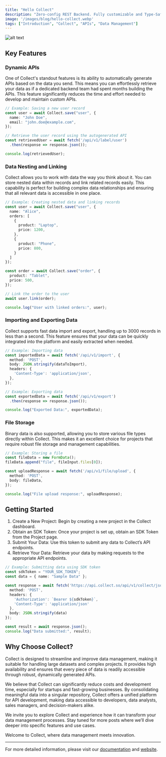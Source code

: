 ```yaml
---
title: "Hello Collect"
description: "Zero-config REST Backend. Fully customizable and Type-Safe."
image: '/images/blog/hello-collect.webp'
tags: ["Introduction", "Collect", "APIs", "Data Management"]
---
```


<PostHeader title="Hello Collect" description="Welcome to the first blog post on Collect! We're thrilled to introduce you to our innovative platform designed to revolutionize the way you manage and interact with data." />

![alt text](/images/blog/hello-collect.webp)

## Key Features

### Dynamic APIs

One of Collect's standout features is its ability to automatically generate APIs based on the data you send. This means you can effortlessly retrieve your data as if a dedicated backend team had spent months building the APIs. This feature significantly reduces the time and effort needed to develop and maintain custom APIs.

```typescript
// Example: Saving a new user record
const user = await Collect.save("user", {
  name: "John Doe",
  email: "john.doe@example.com",
});

// Retrieve the user record using the autogenerated API
const retrievedUser = await fetch('/api/v1/label/user')
  .then(response => response.json());

console.log(retrievedUser);
```

### Data Nesting and Linking

Collect allows you to work with data the way you think about it. You can store nested data within records and link related records easily. This capability is perfect for building complex data relationships and ensuring that all relevant data is accessible in one place.

```typescript
// Example: Creating nested data and linking records
const user = await Collect.save("user", {
  name: "Alice",
  orders: [
    {
      product: "Laptop",
      price: 1200,
    },
    {
      product: "Phone",
      price: 800,
    }
  ]
});

const order = await Collect.save("order", {
  product: "Tablet",
  price: 500,
});

// Link the order to the user
await user.link(order);

console.log("User with linked orders:", user);
```

### Importing and Exporting Data

Collect supports fast data import and export, handling up to 3000 records in less than a second. This feature ensures that your data can be quickly integrated into the platform and easily extracted when needed.

```typescript
// Example: Importing data
const importedData = await fetch('/api/v1/import', {
  method: 'POST',
  body: JSON.stringify(dataToImport),
  headers: {
    'Content-Type': 'application/json',
  },
});

// Example: Exporting data
const exportedData = await fetch('/api/v1/export')
  .then(response => response.json());

console.log("Exported Data:", exportedData);
```

### File Storage

Binary data is also supported, allowing you to store various file types directly within Collect. This makes it an excellent choice for projects that require robust file storage and management capabilities.

```typescript
// Example: Storing a file
const fileData = new FormData();
fileData.append("file", fileInput.files[0]);

const uploadResponse = await fetch('/api/v1/file/upload', {
  method: 'POST',
  body: fileData,
});

console.log("File upload response:", uploadResponse);
```


## Getting Started

1.	Create a New Project: Begin by creating a new project in the Collect dashboard.
2.	Obtain an SDK Token: Once your project is set up, obtain an SDK Token from the Project page.
3.	Submit Your Data: Use this token to submit any data to Collect’s API endpoints.
4.	Retrieve Your Data: Retrieve your data by making requests to the appropriate API endpoints.

```typescript
// Example: Submitting data using SDK token
const sdkToken = "YOUR_SDK_TOKEN";
const data = { name: "Sample Data" };

const response = await fetch('https://api.collect.so/api/v1/collect/json', {
  method: 'POST',
  headers: {
    'Authorization': `Bearer ${sdkToken}`,
    'Content-Type': 'application/json'
  },
  body: JSON.stringify(data)
});

const result = await response.json();
console.log("Data submitted:", result);
```

## Why Choose Collect?

Collect is designed to streamline and improve data management, making it suitable for handling large datasets and complex projects. It provides high availability and ensures that every piece of data is readily accessible through robust, dynamically generated APIs.

We believe that Collect can significantly reduce costs and development time, especially for startups and fast-growing businesses. By consolidating meaningful data into a singular repository, Collect offers a unified platform for API development, making data accessible to developers, data analysts, sales managers, and decision-makers alike.

We invite you to explore Collect and experience how it can transform your data management processes. Stay tuned for more posts where we’ll dive deeper into specific features and use cases.

Welcome to Collect, where data management meets innovation.

---

For more detailed information, please visit our [documentation](https://docs.collect.so) and [website](https://collect.so).